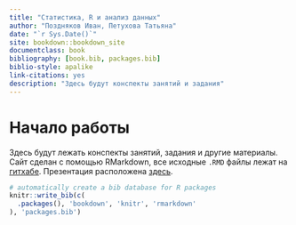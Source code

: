 ```yaml
--- 
title: "Статистика, R и анализ данных"
author: "Поздняков Иван, Петухова Татьяна"
date: "`r Sys.Date()`"
site: bookdown::bookdown_site
documentclass: book
bibliography: [book.bib, packages.bib]
biblio-style: apalike
link-citations: yes
description: "Здесь будут конспекты занятий и задания"
---
```


# Начало работы 

Здесь будут лежать конспекты занятий, задания и другие материалы. Сайт сделан с помощью RMarkdown, все исходные `.RMD` файлы лежат на [гитхабе](https://github.com/Pozdniakov/stats). Презентация расположена [здесь](http://rpubs.com/Pozdniakov/495713).

```r
# automatically create a bib database for R packages
knitr::write_bib(c(
  .packages(), 'bookdown', 'knitr', 'rmarkdown'
), 'packages.bib')
```
